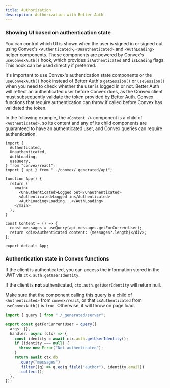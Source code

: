 ```yaml
---
title: Authorization
description: Authorization with Better Auth
---
```


### Showing UI based on authentication state

You can control which UI is shown when the user is signed in or signed out using
Convex's `<Authenticated>`, `<Unauthenticated>` and `<AuthLoading>` helper
components. These components are powered by Convex's `useConvexAuth()` hook,
which provides `isAuthenticated` and `isLoading` flags. This hook can be used
directly if preferred.

It's important to use Convex's authentication state components or the
`useConvexAuth()` hook instead of Better Auth's `getSession()` or `useSession()`
when you need to check whether the user is logged in or not. Better Auth will
reflect an authenticated user before Convex does, as the Convex client must
subsequently validate the token provided by Better Auth. Convex functions that
require authentication can throw if called before Convex has validated the token.

In the following example, the `<Content />` component is a child of
`<Authenticated>`, so its content and any of its child components are guaranteed
to have an authenticated user, and Convex queries can require authentication.

```tsx title="src/App.tsx"
import {
  Authenticated,
  Unauthenticated,
  AuthLoading,
  useQuery,
} from "convex/react";
import { api } from "../convex/_generated/api";

function App() {
  return (
    <main>
      <Unauthenticated>Logged out</Unauthenticated>
      <Authenticated>Logged in</Authenticated>
      <AuthLoading>Loading...</AuthLoading>
    </main>
  );
}

const Content = () => {
  const messages = useQuery(api.messages.getForCurrentUser);
  return <div>Authenticated content: {messages?.length}</div>;
};

export default App;
```

### Authentication state in Convex functions

If the client is authenticated, you can access the information stored in the JWT
via `ctx.auth.getUserIdentity`.

If the client is **not** authenticated, `ctx.auth.getUserIdentity` will return null.

Make sure that the component calling this query is a child of `<Authenticated>`
from `convex/react`, or that `isAuthenticated` from `useConvexAuth()` is `true`.
Otherwise, it will throw on page load.

```ts title="convex/messages.ts"
import { query } from "./_generated/server";

export const getForCurrentUser = query({
  args: {},
  handler: async (ctx) => {
    const identity = await ctx.auth.getUserIdentity();
    if (identity === null) {
      throw new Error("Not authenticated");
    }
    return await ctx.db
      .query("messages")
      .filter((q) => q.eq(q.field("author"), identity.email))
      .collect();
  },
});
```
